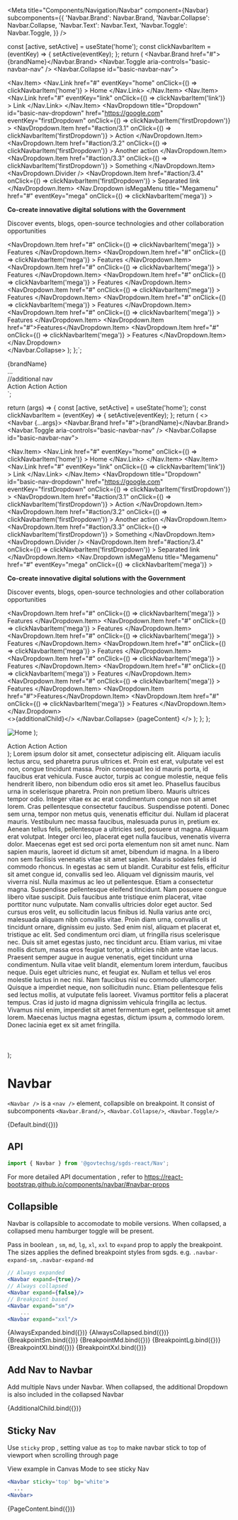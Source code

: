 

<Meta
  title="Components/Navigation/Navbar"
  component={Navbar}
  subcomponents={{
    'Navbar.Brand': Navbar.Brand,
    'Navbar.Collapse': Navbar.Collapse,
    'Navbar.Text': Navbar.Text,
    'Navbar.Toggle': Navbar.Toggle,
  }}
/>

  const [active, setActive] = useState('home');
  const clickNavbarItem = (eventKey) => {
    setActive(eventKey);
  };
  return (
    <Navbar>
      <Navbar.Brand href="#">{brandName}</Navbar.Brand>
      <Navbar.Toggle aria-controls="basic-navbar-nav" />
      <Navbar.Collapse id="basic-navbar-nav">
        <Nav className="me-auto" navbarScroll activeKey={active}>
          <Nav.Item>
            <Nav.Link
              href="#"
              eventKey="home"
              onClick={() => clickNavbarItem('home')}
            >
              Home
            </Nav.Link>
          </Nav.Item>
          <Nav.Item>
            <Nav.Link
              href="#"
              eventKey="link"
              onClick={() => clickNavbarItem('link')}
            >
              Link
            </Nav.Link>
          </Nav.Item>
          <NavDropdown
            title="Dropdown"
            id="basic-nav-dropdown"
            href="https://google.com"
            eventKey="firstDropdown"
            onClick={() => clickNavbarItem('firstDropdown')}
          >
            <NavDropdown.Item
              href="#action/3.1"
              onClick={() => clickNavbarItem('firstDropdown')}
            >
              Action
            </NavDropdown.Item>
            <NavDropdown.Item
              href="#action/3.2"
              onClick={() => clickNavbarItem('firstDropdown')}
            >
              Another action
            </NavDropdown.Item>
            <NavDropdown.Item
              href="#action/3.3"
              onClick={() => clickNavbarItem('firstDropdown')}
            >
              Something
            </NavDropdown.Item>
            <NavDropdown.Divider />
            <NavDropdown.Item
              href="#action/3.4"
              onClick={() => clickNavbarItem('firstDropdown')}
            >
              Separated link
            </NavDropdown.Item>
          </NavDropdown>
          <Nav.Dropdown
            isMegaMenu
            title="Megamenu"
            href="#"
            eventKey="mega"
            onClick={() => clickNavbarItem('mega')}
          >
            <Container fluid>
              <Row className="p-4">
                <Col>
                  <p>
                    <strong>
                      Co-create innovative digital solutions with the Government
                    </strong>
                  </p>
                  <p>
                    Discover events, blogs, open-source technologies and other
                    collaboration opportunities
                  </p>
                </Col>
                <Col>
                  <NavDropdown.Item
                    href="#"
                    onClick={() => clickNavbarItem('mega')}
                  >
                    Features
                  </NavDropdown.Item>
                  <NavDropdown.Item
                    href="#"
                    onClick={() => clickNavbarItem('mega')}
                  >
                    Features
                  </NavDropdown.Item>
                  <NavDropdown.Item
                    href="#"
                    onClick={() => clickNavbarItem('mega')}
                  >
                    Features
                  </NavDropdown.Item>
                </Col>
                <Col>
                  <NavDropdown.Item
                    href="#"
                    onClick={() => clickNavbarItem('mega')}
                  >
                    Features
                  </NavDropdown.Item>
                  <NavDropdown.Item
                    href="#"
                    onClick={() => clickNavbarItem('mega')}
                  >
                    Features
                  </NavDropdown.Item>
                  <NavDropdown.Item
                    href="#"
                    onClick={() => clickNavbarItem('mega')}
                  >
                    Features
                  </NavDropdown.Item>
                </Col>
                <Col>
                  <NavDropdown.Item
                    href="#"
                    onClick={() => clickNavbarItem('mega')}
                  >
                    Features
                  </NavDropdown.Item>
                  <NavDropdown.Item href="#">Features</NavDropdown.Item>
                  <NavDropdown.Item
                    href="#"
                    onClick={() => clickNavbarItem('mega')}
                  >
                    Features
                  </NavDropdown.Item>
                </Col>
              </Row>
            </Container>
          </Nav.Dropdown>
        </Nav>
      </Navbar.Collapse>
    </Navbar>
  );
};`;

<Navbar>
  <Navbar.Brand href="#">{brandName}</Navbar.Brand>
  <Navbar.Toggle aria-controls="basic-navbar-nav" />
  <Navbar.Collapse id="basic-navbar-nav">
    <Nav className="me-auto" navbarScroll activeKey={active}>
      ...
    </Nav>
    //additional nav
    <Nav>
      <NavDropdown title="Additional Dropdown" align="end" eventKey="addition">
        <NavDropdown.Item href="#action/3.1">Action</NavDropdown.Item>
        <NavDropdown.Item href="#action/3.1">Action</NavDropdown.Item>
        <NavDropdown.Divider />
        <NavDropdown.Item href="#action/3.1">Action</NavDropdown.Item>
      </NavDropdown>
    </Nav>
  </Navbar.Collapse>
</Navbar>
`;

  return (args) => {
    const [active, setActive] = useState('home');
    const clickNavbarItem = (eventKey) => {
      setActive(eventKey);
    };
    return (
      <>
        <Navbar {...args}>
          <Navbar.Brand href="#">{brandName}</Navbar.Brand>
          <Navbar.Toggle aria-controls="basic-navbar-nav" />
          <Navbar.Collapse id="basic-navbar-nav">
            <Nav className="me-auto" navbarScroll activeKey={active}>
              <Nav.Item>
                <Nav.Link
                  href="#"
                  eventKey="home"
                  onClick={() => clickNavbarItem('home')}
                >
                  Home
                </Nav.Link>
              </Nav.Item>
              <Nav.Item>
                <Nav.Link
                  href="#"
                  eventKey="link"
                  onClick={() => clickNavbarItem('link')}
                >
                  Link
                </Nav.Link>
              </Nav.Item>
              <NavDropdown
                title="Dropdown"
                id="basic-nav-dropdown"
                href="https://google.com"
                eventKey="firstDropdown"
                onClick={() => clickNavbarItem('firstDropdown')}
              >
                <NavDropdown.Item
                  href="#action/3.1"
                  onClick={() => clickNavbarItem('firstDropdown')}
                >
                  Action
                </NavDropdown.Item>
                <NavDropdown.Item
                  href="#action/3.2"
                  onClick={() => clickNavbarItem('firstDropdown')}
                >
                  Another action
                </NavDropdown.Item>
                <NavDropdown.Item
                  href="#action/3.3"
                  onClick={() => clickNavbarItem('firstDropdown')}
                >
                  Something
                </NavDropdown.Item>
                <NavDropdown.Divider />
                <NavDropdown.Item
                  href="#action/3.4"
                  onClick={() => clickNavbarItem('firstDropdown')}
                >
                  Separated link
                </NavDropdown.Item>
              </NavDropdown>
              <Nav.Dropdown
                isMegaMenu
                title="Megamenu"
                href="#"
                eventKey="mega"
                onClick={() => clickNavbarItem('mega')}
              >
                <Container fluid>
                  <Row className="p-4">
                    <Col>
                      <p>
                        <strong>
                          Co-create innovative digital solutions with the
                          Government
                        </strong>
                      </p>
                      <p>
                        Discover events, blogs, open-source technologies and
                        other collaboration opportunities
                      </p>
                    </Col>
                    <Col>
                      <NavDropdown.Item
                        href="#"
                        onClick={() => clickNavbarItem('mega')}
                      >
                        Features
                      </NavDropdown.Item>
                      <NavDropdown.Item
                        href="#"
                        onClick={() => clickNavbarItem('mega')}
                      >
                        Features
                      </NavDropdown.Item>
                      <NavDropdown.Item
                        href="#"
                        onClick={() => clickNavbarItem('mega')}
                      >
                        Features
                      </NavDropdown.Item>
                    </Col>
                    <Col>
                      <NavDropdown.Item
                        href="#"
                        onClick={() => clickNavbarItem('mega')}
                      >
                        Features
                      </NavDropdown.Item>
                      <NavDropdown.Item
                        href="#"
                        onClick={() => clickNavbarItem('mega')}
                      >
                        Features
                      </NavDropdown.Item>
                      <NavDropdown.Item
                        href="#"
                        onClick={() => clickNavbarItem('mega')}
                      >
                        Features
                      </NavDropdown.Item>
                    </Col>
                    <Col>
                      <NavDropdown.Item
                        href="#"
                        onClick={() => clickNavbarItem('mega')}
                      >
                        Features
                      </NavDropdown.Item>
                      <NavDropdown.Item href="#">Features</NavDropdown.Item>
                      <NavDropdown.Item
                        href="#"
                        onClick={() => clickNavbarItem('mega')}
                      >
                        Features
                      </NavDropdown.Item>
                    </Col>
                  </Row>
                </Container>
              </Nav.Dropdown>
            </Nav>
            <>{additionalChild}</>
          </Navbar.Collapse>
        </Navbar>
        {pageContent}
      </>
    );
  };
};

  <img
    src="https://www.developer.tech.gov.sg/assets/img/logo_color.svg"
    alt="Home"
  />
);

  <Nav>
    <NavDropdown title="Additional Dropdown" align="end" eventKey="addition">
      <NavDropdown.Item href="#action/3.1">Action</NavDropdown.Item>
      <NavDropdown.Item href="#action/3.1">Action</NavDropdown.Item>
      <NavDropdown.Divider />
      <NavDropdown.Item href="#action/3.1">Action</NavDropdown.Item>
    </NavDropdown>
  </Nav>
);
  <span>
    Lorem ipsum dolor sit amet, consectetur adipiscing elit. Aliquam iaculis
    lectus arcu, sed pharetra purus ultrices et. Proin est erat, vulputate vel
    est non, congue tincidunt massa. Proin consequat leo id mauris porta, id
    faucibus erat vehicula. Fusce auctor, turpis ac congue molestie, neque felis
    hendrerit libero, non bibendum odio eros sit amet leo. Phasellus faucibus
    urna in scelerisque pharetra. Proin non pretium libero. Mauris ultrices
    tempor odio. Integer vitae ex ac erat condimentum congue non sit amet lorem.
    Cras pellentesque consectetur faucibus. Suspendisse potenti. Donec sem urna,
    tempor non metus quis, venenatis efficitur dui. Nullam id placerat mauris.
    Vestibulum nec massa faucibus, malesuada purus in, pretium ex. Aenean tellus
    felis, pellentesque a ultricies sed, posuere ut magna. Aliquam erat
    volutpat. Integer orci leo, placerat eget nulla faucibus, venenatis viverra
    dolor. Maecenas eget est sed orci porta elementum non sit amet nunc. Nam
    sapien mauris, laoreet id dictum sit amet, bibendum id magna. In a libero
    non sem facilisis venenatis vitae sit amet sapien. Mauris sodales felis id
    commodo rhoncus. In egestas ac sem ut blandit. Curabitur est felis,
    efficitur sit amet congue id, convallis sed leo. Aliquam vel dignissim
    mauris, vel viverra nisl. Nulla maximus ac leo ut pellentesque. Etiam a
    consectetur magna. Suspendisse pellentesque eleifend tincidunt. Nam posuere
    congue libero vitae suscipit. Duis faucibus ante tristique enim placerat,
    vitae porttitor nunc vulputate. Nam convallis ultricies dolor eget auctor.
    Sed cursus eros velit, eu sollicitudin lacus finibus id. Nulla varius ante
    orci, malesuada aliquam nibh convallis vitae. Proin diam urna, convallis ut
    tincidunt ornare, dignissim eu justo. Sed enim nisl, aliquam et placerat et,
    tristique ac elit. Sed condimentum orci diam, ut fringilla risus scelerisque
    nec. Duis sit amet egestas justo, nec tincidunt arcu. Etiam varius, mi vitae
    mollis dictum, massa eros feugiat tortor, a ultricies nibh ante vitae lacus.
    Praesent semper augue in augue venenatis, eget tincidunt urna condimentum.
    Nulla vitae velit blandit, elementum lorem interdum, faucibus neque. Duis
    eget ultricies nunc, et feugiat ex. Nullam et tellus vel eros molestie
    luctus in nec nisi. Nam faucibus nisl eu commodo ullamcorper. Quisque a
    imperdiet neque, non sollicitudin nunc. Etiam pellentesque felis sed lectus
    mollis, at vulputate felis laoreet. Vivamus porttitor felis a placerat
    tempus. Cras id justo id magna dignissim vehicula fringilla ac lectus.
    Vivamus nisl enim, imperdiet sit amet fermentum eget, pellentesque sit amet
    lorem. Maecenas luctus magna egestas, dictum ipsum a, commodo lorem. Donec
    lacinia eget ex sit amet fringilla.
    <br />
    <br />
    <br />
    <br />
  </span>
);

# Navbar

`<Navbar />` is a `<nav />` element, collapsible on breakpoint. It consist of subcomponents `<Navbar.Brand/>`, `<Navbar.Collapse/>`, `<Navbar.Toggle/>`

<Canvas>
  <Story
    name="Default"
    height="500px"
    parameters={{
      docs: {
        source: {
          code: templateCode_Navbar,
        },
        type: 'code',
      },
    }}
  >
    {Default.bind({})}
  </Story>
</Canvas>

## API

```jsx
import { Navbar } from '@govtechsg/sgds-react/Nav';
```

<ArgsTable story="Default" />

For more detailed API documentation , refer to https://react-bootstrap.github.io/components/navbar/#navbar-props

## Collapsible

Navbar is collapsible to accomodate to mobile versions. When collapsed, a collapsed menu hamburger toggle will be present.

Pass in boolean , `sm`, `md`, `lg`, `xl`, `xxl` to `expand` prop to apply the breakpoint.
The sizes applies the defined breakpoint styles from sgds. e.g. `.navbar-expand-sm`, `.navbar-expand-md`

```jsx
// Always expanded
<Navbar expand={true}/>
// Always collapsed
<Navbar expand={false}/>
// Breakpoint based
<Navbar expand="sm"/>
    ...
<Navbar expand="xxl"/>
```

<Canvas>
  <Story
    name="Always Expanded"
    args={{ expand: true }}
    parameters={{
      docs: {
        source: {
          code: '',
        },
      },
    }}
  >
    {AlwaysExpanded.bind({})}
  </Story>
</Canvas>

<Canvas>
  <Story
    name="Always Collapsed"
    args={{ expand: false }}
    parameters={{
      docs: {
        source: {
          code: '',
        },
      },
    }}
  >
    {AlwaysCollapsed.bind({})}
  </Story>
</Canvas>

<Canvas>
  <Story
    name="Breakpoint-sm"
    args={{ expand: 'sm' }}
    parameters={{
      docs: {
        source: {
          code: '',
        },
      },
    }}
  >
    {BreakpointSm.bind({})}
  </Story>
</Canvas>

<Canvas>
  <Story
    name="Breakpoint-md"
    args={{ expand: 'md' }}
    parameters={{
      docs: {
        source: {
          code: '',
        },
      },
    }}
  >
    {BreakpointMd.bind({})}
  </Story>
</Canvas>

<Canvas>
  <Story
    name="Breakpoint-lg"
    args={{ expand: 'lg' }}
    parameters={{
      docs: {
        source: {
          code: '',
        },
      },
    }}
  >
    {BreakpointLg.bind({})}
  </Story>
</Canvas>

<Canvas>
  <Story
    name="Breakpoint-xl"
    args={{ expand: 'xl' }}
    parameters={{
      docs: {
        source: {
          code: '',
        },
      },
    }}
  >
    {BreakpointXl.bind({})}
  </Story>
</Canvas>

<Canvas>
  <Story
    name="Breakpoint-xxl"
    args={{ expand: 'xxl' }}
    parameters={{
      docs: {
        source: {
          code: '',
        },
      },
    }}
  >
    {BreakpointXxl.bind({})}
  </Story>
</Canvas>

## Add Nav to Navbar

Add multiple Navs under Navbar. When collapsed, the additional Dropdown is also included in the collapsed Navbar

<Canvas>
  <Story
    name="Add Nav to Navbar"
    args={{ expand: 'lg' }}
    parameters={{
      docs: {
        source: {
          code: templateCode_AddNav,
        },
        type: 'code',
      },
    }}
  >
    {AdditionalChild.bind({})}
  </Story>
</Canvas>

## Sticky Nav

Use `sticky` prop , setting value as `top` to make navbar stick to top of viewport when scrolling through page

View example in Canvas Mode to see sticky Nav

```jsx
<Navbar sticky='top' bg='white'>
  ...
<Navbar>
```

<Canvas>
  <Story
    name="Sticky Nav"
    args={{ sticky: 'top', bg: 'white' }}
    parameters={{
      docs: {
        source: {
          code: '',
        },
      },
    }}
  >
    {PageContent.bind({})}
  </Story>
</Canvas>
